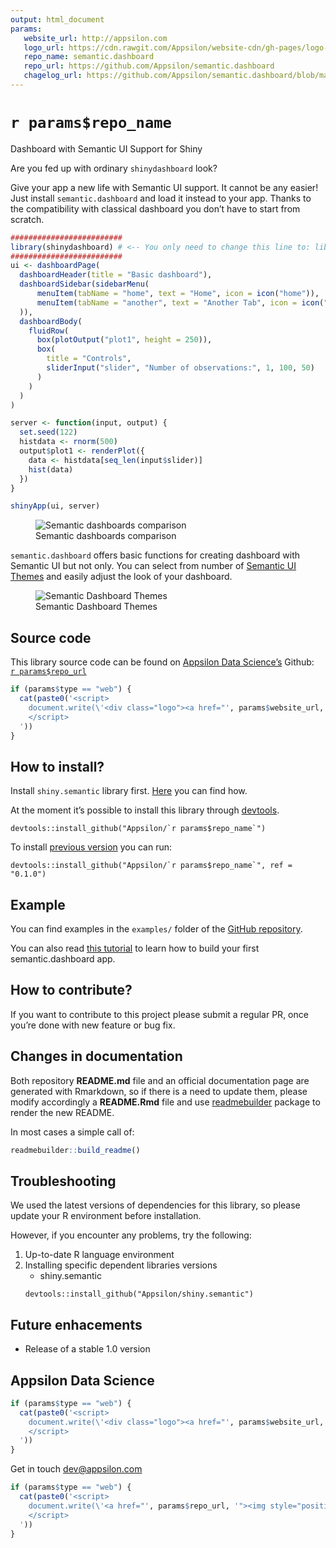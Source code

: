```yaml
---
output: html_document
params:
   website_url: http://appsilon.com
   logo_url: https://cdn.rawgit.com/Appsilon/website-cdn/gh-pages/logo-white.png
   repo_name: semantic.dashboard
   repo_url: https://github.com/Appsilon/semantic.dashboard
   chagelog_url: https://github.com/Appsilon/semantic.dashboard/blob/master/CHANGELOG.md
---
```


<link href="http://fonts.googleapis.com/css?family=Maven+Pro:400,700|Inconsolata" rel="stylesheet" type="text/css">
<link href='docs/style.css' rel='stylesheet' type='text/css'>

`r params$repo_name`
===========

<div class="subheader">Dashboard with Semantic UI Support for Shiny</div>

<div class="section level2">

Are you fed up with ordinary `shinydashboard` look?

Give your app a new life with Semantic UI support. It cannot be any easier! Just install `semantic.dashboard` and load it instead to your app. Thanks to the compatibility with classical dashboard you don't have to start from scratch.

```r
#########################
library(shinydashboard) # <-- You only need to change this line to: library(semantic.dashboard)
#########################
ui <- dashboardPage(
  dashboardHeader(title = "Basic dashboard"),
  dashboardSidebar(sidebarMenu(
      menuItem(tabName = "home", text = "Home", icon = icon("home")),
      menuItem(tabName = "another", text = "Another Tab", icon = icon("heart"))
  )),
  dashboardBody(
    fluidRow(
      box(plotOutput("plot1", height = 250)),
      box(
        title = "Controls",
        sliderInput("slider", "Number of observations:", 1, 100, 50)
      )
    )
  )
)

server <- function(input, output) {
  set.seed(122)
  histdata <- rnorm(500)
  output$plot1 <- renderPlot({
    data <- histdata[seq_len(input$slider)]
    hist(data)
  })
}

shinyApp(ui, server)

```
![Semantic dashboards comparison](inst/compare.png)

`semantic.dashboard` offers basic functions for creating dashboard with Semantic UI but not only. You can select from number of [Semantic UI Themes](http://semantic-ui-forest.com/themes/) and easily adjust the look of your dashboard.


![Semantic Dashboard Themes](inst/themes.png)

<!-- Live demo link below -->
<!--<p style="text-align: center; font-size: x-large;">
<a href="`r params$demo_url`">Live demo</a>
</p> -->

</div>

Source code {.darkslide}
-----------

This library source code can be found on [Appsilon Data Science's](`r params$website_url`) Github:
<br>
[`r params$repo_url`](`r params$repo_url`)

```r
if (params$type == "web") {
  cat(paste0('<script>
    document.write(\'<div class="logo"><a href="', params$website_url, '"><img alt="Appsilon Data Science" src="', params$logo_url, '"/></a></div>\')
    </script>
  '))
}
```

How to install?
---------------

Install `shiny.semantic` library first. [Here](https://github.com/Appsilon/shiny.semantic) you can find how.

At the moment it's possible to install this library through [devtools](https://github.com/hadley/devtools).
```
devtools::install_github("Appsilon/`r params$repo_name`")
```

To install [previous version](`r params$changelog_url`) you can run:
```
devtools::install_github("Appsilon/`r params$repo_name`", ref = "0.1.0")
```

Example {.darkorange}
-------

You can find examples in the `examples/` folder of the [GitHub repository](https://github.com/Appsilon/semantic.dashboard).

You can also read [this tutorial](https://appsilon.com/blog/rstats/2018/06/11/dashboard-tutorial.html) to learn how to build your first semantic.dashboard app.


How to contribute?
-----------------
If you want to contribute to this project please submit a regular PR, once you're done with new feature or bug fix.<br>

## Changes in documentation

Both repository **README.md** file and an official documentation page are generated with Rmarkdown, so if there is a need to update them, please modify accordingly a **README.Rmd** file  and use [readmebuilder](https://github.com/Appsilon/readmebuilder) package to render the new README.

In most cases a simple call of: 

```r
readmebuilder::build_readme()
```

Troubleshooting {.darkslide}
-----------------
We used the latest versions of dependencies for this library, so please update your R environment before installation.

However, if you encounter any problems, try the following:

1. Up-to-date R language environment
2. Installing specific dependent libraries versions
    * shiny.semantic
    ```
    devtools::install_github("Appsilon/shiny.semantic")
    ```


Future enhacements
------------------
* Release of a stable 1.0 version

Appsilon Data Science {.footer}
------------------

```r
if (params$type == "web") {
  cat(paste0('<script>
    document.write(\'<div class="logo"><a href="', params$website_url, '"><img alt="Appsilon Data Science" src="', params$logo_url, '" /></a></div><div class="subheader"> We Provide End-to-End Data Science Solutions </div>  \');
    </script>
  '))
}
```

Get in touch [dev@appsilon.com](dev@appsilon.com)

```r
if (params$type == "web") {
  cat(paste0('<script>
    document.write(\'<a href="', params$repo_url, '"><img style="position: absolute; margin: 0; top: 0; right: 0; border: 0;" src="https://camo.githubusercontent.com/38ef81f8aca64bb9a64448d0d70f1308ef5341ab/68747470733a2f2f73332e616d617a6f6e6177732e636f6d2f6769746875622f726962626f6e732f666f726b6d655f72696768745f6461726b626c75655f3132313632312e706e67" alt="Fork me on GitHub" data-canonical-src="https://s3.amazonaws.com/github/ribbons/forkme_right_darkblue_121621.png"></a>\');
    </script>
  '))
}
```
